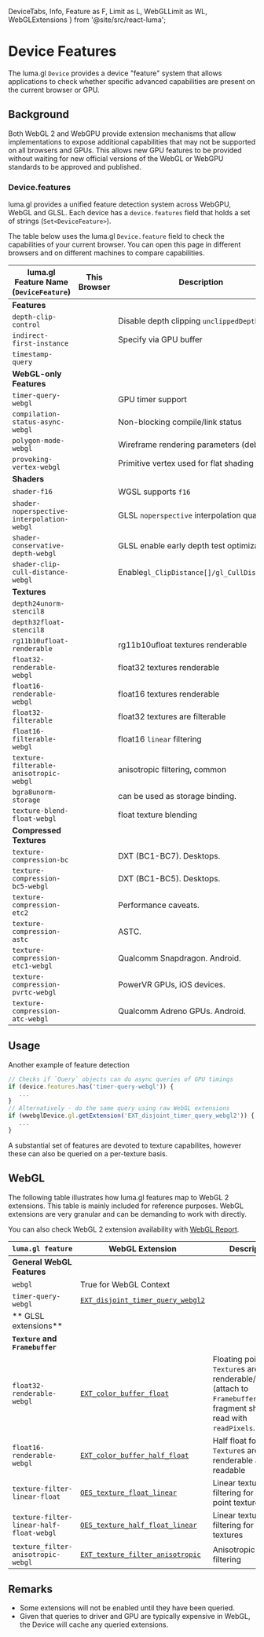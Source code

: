   DeviceTabs,
  Info,
  Feature as F,
  Limit as L,
  WebGLLimit as WL,
  WebGLExtensions
} from '@site/src/react-luma';

# Device Features

The luma.gl `Device` provides a device "feature" system that allows applications
to check whether specific advanced capabilities are present on the current browser or GPU.

## Background

Both WebGL 2 and WebGPU provide extension mechanisms that allow implementations to
expose additional capabilities that may not be supported on all browsers and GPUs.
This allows new GPU features to be provided without waiting for new official versions
of the WebGL or WebGPU standards to be approved and published.

### Device.features

luma.gl provides a unified feature detection system across WebGPU, WebGL and GLSL.
Each device has a `device.features` field that holds a set of strings (`Set<DeviceFeature>`).

The table below uses the luma.gl `Device.feature` field to check the capabilities of your current browser.
You can open this page in different browsers and on different machines to compare capabilities.

<DeviceTabs />

| luma.gl Feature Name (`DeviceFeature`)     | This<br /> Browser                                | Description                                  | WebGL counterpart                       |
| ------------------------------------------ | ------------------------------------------------- | -------------------------------------------- | --------------------------------------- |
| **Features**                               |
| `depth-clip-control`                       | <F f="depth-clip-control"/>                       | Disable depth clipping `unclippedDepth`      | `WEBGL_depth_texture`                   |
| `indirect-first-instance`                  | <F f="indirect-first-instance"/>                  | Specify via GPU buffer                       | N/A                                     |
| `timestamp-query`                          | <F f="timestamp-query"/>                          |                                              | N/A                                     |
| **WebGL-only Features**                    |
| `timer-query-webgl`                        | <F f="timer-query-webgl"/>                        | GPU timer support                            | `EXT_disjoint_timer_query`              |
| `compilation-status-async-webgl`           | <F f="compilation-status-async-webgl"/>           | Non-blocking compile/link status             | `KHR_parallel_shader_compile`           |
| `polygon-mode-webgl`                       | <F f="polygon-mode-webgl"/>                       | Wireframe rendering parameters (debug)       | `WEBGL_polygon_mode`                    |
| `provoking-vertex-webgl`                   | <F f="provoking-vertex-webgl"/>                   | Primitive vertex used for flat shading       | `WEBGL_provoking_vertex`                |
| **Shaders**                                |
| `shader-f16`                               | <F f="shader-f16"/>                               | WGSL supports `f16`                          | N/A                                     |
| `shader-noperspective-interpolation-webgl` | <F f="shader-noperspective-interpolation-webgl"/> | GLSL `noperspective` interpolation qualifier | `NV_shader_noperspective_interpolation` |
| `shader-conservative-depth-webgl`          | <F f="shader-conservative-depth-webgl"/>          | GLSL enable early depth test optimizations   | `EXT_conservative_depth`                |
| `shader-clip-cull-distance-webgl`          | <F f="shader-clip-cull-distance-webgl"/>          | Enable`gl_ClipDistance[]/gl_CullDistance[]`  | `WEBGL_clip_cull_distance`              |
| **Textures**                               |
| `depth24unorm-stencil8`                    | <F f="depth24unorm-stencil8"/>                    |                                              | `GL.UNSIGNED_INT_24_8_WEBGL`            |
| `depth32float-stencil8`                    | <F f="depth32float-stencil8"/>                    |                                              | N/A                                     |
| `rg11b10ufloat-renderable`                 | <F f="rg11b10ufloat-renderable"/>                 | rg11b10ufloat textures renderable            | N/A                                     |
| `float32-renderable-webgl`                 | <F f="float32-renderable-webgl"/>                 | float32 textures renderable                  | `EXT_color_buffer_float`                |
| `float16-renderable-webgl`                 | <F f="float16-renderable-webgl"/>                 | float16 textures renderable                  | `EXT_color_buffer_half_float`           |
| `float32-filterable`                       | <F f="float32-filterable"/>                       | float32 textures are filterable              | `OES_texture_float_linear`              |
| `float16-filterable-webgl`                 | <F f="float16-filterable-linear-webgl`" />        | float16 `linear` filtering                   | `OES_texture_half_float_linear`         |
| `texture-filterable-anisotropic-webgl`     | <F f="texture-filterable-anisotropic-webgl"/>     | anisotropic filtering, common                | `EXT_texture_filter_anisotropic`        |
| `bgra8unorm-storage`                       | <F f="bgra8unorm-storage"/>                       | can be used as storage binding.              |
| `texture-blend-float-webgl`                | <F f="texture-blend-float-webgl"/>                | float texture blending                       | `EXT_float_blend`                       |
| **Compressed Textures**                    |
| `texture-compression-bc`                   | <F f="texture-compression-bc"/>                   | DXT (BC1-BC7). Desktops.                     |
| `texture-compression-bc5-webgl`            | <F f="texture-compression-bc5-webgl"/>            | DXT (BC1-BC5). Desktops.                     |
| `texture-compression-etc2`                 | <F f="texture-compression-etc2"/>                 | Performance caveats.                         |
| `texture-compression-astc`                 | <F f="texture-compression-astc"/>                 | ASTC.                                        |
| `texture-compression-etc1-webgl`           | <F f="texture-compression-etc1-webgl"/>           | Qualcomm Snapdragon. Android.                |
| `texture-compression-pvrtc-webgl`          | <F f="texture-compression-pvrtc-webgl"/>          | PowerVR GPUs, iOS devices.                   |
| `texture-compression-atc-webgl`            | <F f="texture-compression-atc-webgl"/>            | Qualcomm Adreno GPUs. Android.               |

## Usage

Another example of feature detection

```ts
// Checks if `Query` objects can do async queries of GPU timings
if (device.features.has('timer-query-webgl')) {
   ...
}
// Alternatively - do the same query using raw WebGL extensions
if (wwebglDevice.gl.getExtension('EXT_disjoint_timer_query_webgl2')) {
   ...
}
```

A substantial set of features are devoted to texture capabilites, however these can also
be queried on a per-texture basis.

## WebGL

The following table illustrates how luma.gl features map to WebGL 2 extensions.
This table is mainly included for reference purposes.
WebGL extensions are very granular and can be demanding to work with directly.

You can also check WebGL 2 extension availability with [WebGL Report](https://webglreport.com/?v=2).

| `luma.gl feature`                        | WebGL Extension                                                | Description                                                                                                                     |
| ---------------------------------------- | -------------------------------------------------------------- | ------------------------------------------------------------------------------------------------------------------------------- |
| **General WebGL Features**               |                                                                |                                                                                                                                 |
| `webgl`                                  | True for WebGL Context                                         |                                                                                                                                 |
| `timer-query-webgl`                      | [`EXT_disjoint_timer_query_webgl2`][timer_query_webgl2]        |                                                                                                                                 |
| ** GLSL extensions**                     |                                                                |                                                                                                                                 |
| **`Texture` and `Framebuffer`**          |                                                                |                                                                                                                                 |
| `float32-renderable-webgl`               | [`EXT_color_buffer_float`][ext_color_buffer_float]             | Floating point `Texture`s are renderable/readable, (attach to `Framebuffer`, write in fragment shaders, read with `readPixels`. |
| `float16-renderable-webgl`               | [`EXT_color_buffer_half_float`][color_buffer_half_float]       | Half float format `Texture`s are renderable and readable                                                                        |
| `texture-filter-linear-float`            | [`OES_texture_float_linear`][texture_float_linear]             | Linear texture filtering for floating point textures                                                                            |
| `texture-filter-linear-half-float-webgl` | [`OES_texture_half_float_linear`][texture_half_float_linear]   | Linear texture filtering for half float textures                                                                                |
| `texture_filter-anisotropic-webgl`       | [`EXT_texture_filter_anisotropic`][texture_filter_anisotropic] | Anisotropic texture filtering                                                                                                   |

## Remarks

- Some extensions will not be enabled until they have been queried.
- Given that queries to driver and GPU are typically expensive in WebGL, the Device will cache any queried extensions.

[timer_query_webgl2]: https://www.khronos.org/registry/webgl/extensions/EXT_disjoint_timer_query_webgl2/
[texture_compression_bptc]: https://developer.mozilla.org/en-US/docs/Web/API/EXT_texture_compression_bptc
[texture_compression_rgtc]: https://developer.mozilla.org/en-US/docs/Web/API/EXT_texture_compression_rgtc
[texture_float]: https://developer.mozilla.org/en-US/docs/Web/API/OES_texture_float
[texture_half_float]: https://developer.mozilla.org/en-US/docs/Web/API/OES_texture_half_float
[ext_color_buffer_float]: https://developer.mozilla.org/en-US/docs/Web/API/EXT_color_buffer_float
[webgl_color_buffer_float]: https://developer.mozilla.org/en-US/docs/Web/API/WEBGL_color_buffer_float
[color_buffer_float]: https://developer.mozilla.org/en-US/docs/Web/API/EXT_color_buffer_float
[color_buffer_half_float]: https://developer.mozilla.org/en-US/docs/Web/API/EXT_color_buffer_half_float
[texture_float_linear]: https://developer.mozilla.org/en-US/docs/Web/API/OES_texture_float_linear
[texture_half_float_linear]: https://developer.mozilla.org/en-US/docs/Web/API/OES_texture_half_float_linear
[texture_filter_anisotropic]: https://developer.mozilla.org/en-US/docs/Web/API/EXT_texture_filter_anisotropic
[instanced_arrays]: https://developer.mozilla.org/en-US/docs/Web/API/ANGLE_instanced_arrays
[vertex_array_object]: https://developer.mozilla.org/en-US/docs/Web/API/OES_vertex_array_object
[element_index_uint]: https://developer.mozilla.org/en-US/docs/Web/API/OES_element_index_uint
[blend_minmax]: https://developer.mozilla.org/en-US/docs/Web/API/EXT_blend_minmax
[timer_query_webgl]: https://developer.mozilla.org/en-US/docs/Web/API/EXT_disjoint_timer_query
[draw_buffers]: https://developer.mozilla.org/en-US/docs/Web/API/WEBGL_draw_buffers
[shader_texture_lod]: https://developer.mozilla.org/en-US/docs/Web/API/EXT_shader_texture_lod
[draw_buffers]: https://developer.mozilla.org/en-US/docs/Web/API/WEBGL_draw_buffers
[frag_depth]: https://developer.mozilla.org/en-US/docs/Web/API/EXT_frag_depth
[standard_derivatives]: https://developer.mozilla.org/en-US/docs/Web/API/OES_standard_derivatives
[float_blend]: https://developer.mozilla.org/en-US/docs/Web/API/EXT_float_blend
[depth_texture]: https://developer.mozilla.org/en-US/docs/Web/API/WEBGL_depth_texture
[sRGB]: https://developer.mozilla.org/en-US/docs/Web/API/EXT_sRGB
